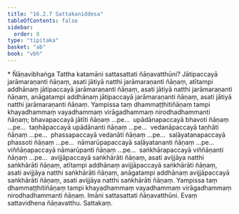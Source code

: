 ```yaml
---
title: "16.2.7 Sattakaniddesa"
tableOfContents: false
sidebar:
  order: 8
type: "tipitaka"
basket: "ab"
book: "vbh"
---
```



<DynamicBreadcrumb />

<Paragraph type="center" book="vbh">
* Ñāṇavibhaṅga
</Paragraph>



<Division number="806" book="vbh">

<Paragraph number="2549" book="vbh">
Tattha katamāni sattasattati ñāṇavatthūni? Jātipaccayā jarāmaraṇanti ñāṇaṃ, asati jātiyā natthi jarāmaraṇanti ñāṇaṃ, atītampi addhānaṃ jātipaccayā jarāmaraṇanti ñāṇaṃ, asati jātiyā natthi jarāmaraṇanti ñāṇaṃ, anāgatampi addhānaṃ jātipaccayā jarāmaraṇanti ñāṇaṃ, asati jātiyā natthi jarāmaraṇanti ñāṇaṃ. Yampissa taṃ dhammaṭṭhitiñāṇaṃ tampi khayadhammaṃ vayadhammaṃ virāgadhammaṃ nirodhadhammanti ñāṇaṃ; bhavapaccayā jātīti ñāṇaṃ …pe…  upādānapaccayā bhavoti ñāṇaṃ …pe…  taṇhāpaccayā upādānanti ñāṇaṃ …pe…  vedanāpaccayā taṇhāti ñāṇaṃ …pe…  phassapaccayā vedanāti ñāṇaṃ …pe…  saḷāyatanapaccayā phassoti ñāṇaṃ …pe…  nāmarūpapaccayā saḷāyatananti ñāṇaṃ …pe…  viññāṇapaccayā nāmarūpanti ñāṇaṃ …pe…  saṅkhārapaccayā viññāṇanti ñāṇaṃ …pe…  avijjāpaccayā saṅkhārāti ñāṇaṃ, asati avijjāya natthi saṅkhārāti ñāṇaṃ, atītampi addhānaṃ avijjāpaccayā saṅkhārāti ñāṇaṃ, asati avijjāya natthi saṅkhārāti ñāṇaṃ, anāgatampi addhānaṃ avijjāpaccayā saṅkhārāti ñāṇaṃ, asati avijjāya natthi saṅkhārāti ñāṇaṃ. Yampissa taṃ dhammaṭṭhitiñāṇaṃ tampi khayadhammaṃ vayadhammaṃ virāgadhammaṃ nirodhadhammanti ñāṇaṃ. Imāni sattasattati ñāṇavatthūni. Evaṃ sattavidhena ñāṇavatthu.

</Paragraph>
</Division>

<Paragraph number="2550" type="center" book="vbh">
Sattakaṃ.
</Paragraph>